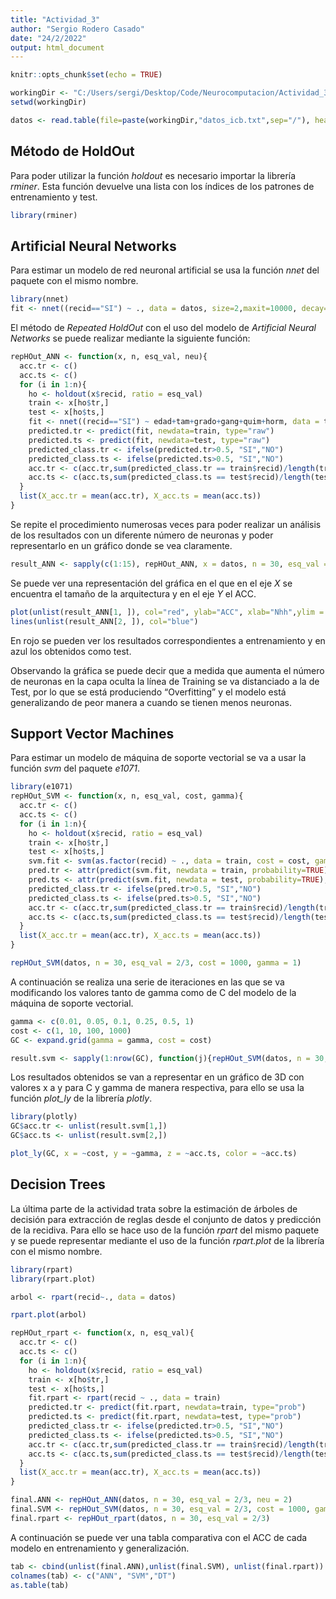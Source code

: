 ```yaml
---
title: "Actividad_3"
author: "Sergio Rodero Casado"
date: "24/2/2022"
output: html_document
---
```


```r
knitr::opts_chunk$set(echo = TRUE)
```

```r
workingDir <- "C:/Users/sergi/Desktop/Code/Neurocomputacion/Actividad_3"
setwd(workingDir)

datos <- read.table(file=paste(workingDir,"datos_icb.txt",sep="/"), header=T, sep=" ", dec=".")

```

## Método de HoldOut

Para poder utilizar la función *holdout* es necesario importar la librería *rminer*. Esta función devuelve una lista con los índices de los patrones de entrenamiento y test.

```r
library(rminer)
```

## Artificial Neural Networks

Para estimar un modelo de red neuronal artificial se usa la función *nnet* del paquete con el mismo nombre.

```r
library(nnet)
fit <- nnet((recid=="SI") ~ ., data = datos, size=2,maxit=10000, decay=0.001)
```

El método de *Repeated HoldOut* con el uso del modelo de *Artificial Neural Networks* se puede realizar mediante la siguiente función:

```r
repHOut_ANN <- function(x, n, esq_val, neu){
  acc.tr <- c()
  acc.ts <- c()
  for (i in 1:n){
    ho <- holdout(x$recid, ratio = esq_val)
    train <- x[ho$tr,]
    test <- x[ho$ts,]
    fit <- nnet((recid=="SI") ~ edad+tam+grado+gang+quim+horm, data = train, size=neu,maxit=10000, decay=0.001)
    predicted.tr <- predict(fit, newdata=train, type="raw")
    predicted.ts <- predict(fit, newdata=test, type="raw")
    predicted_class.tr <- ifelse(predicted.tr>0.5, "SI","NO")
    predicted_class.ts <- ifelse(predicted.ts>0.5, "SI","NO")
    acc.tr <- c(acc.tr,sum(predicted_class.tr == train$recid)/length(train$recid))
    acc.ts <- c(acc.ts,sum(predicted_class.ts == test$recid)/length(test$recid))
  }
  list(X_acc.tr = mean(acc.tr), X_acc.ts = mean(acc.ts))
}
```

Se repite el procedimiento numerosas veces para poder realizar un análisis de los resultados con un diferente número de neuronas y poder representarlo en un gráfico donde se vea claramente.

```r
result_ANN <- sapply(c(1:15), repHOut_ANN, x = datos, n = 30, esq_val = 2/3)
```

Se puede ver una representación del gráfica en el que en el eje *X* se encuentra el tamaño de la arquitectura y en el eje *Y* el ACC.

```r
plot(unlist(result_ANN[1, ]), col="red", ylab="ACC", xlab="Nhh",ylim = c(0.75,1), type = "l")
lines(unlist(result_ANN[2, ]), col="blue")
```

En rojo se pueden ver los resultados correspondientes a entrenamiento y en azul los obtenidos como test.

Observando la gráfica se puede decir que a medida que aumenta el número de neuronas en la capa oculta la línea de Training se va distanciado a la de Test, por lo que se está produciendo "Overfitting" y el modelo está generalizando de peor manera a cuando se tienen menos neuronas.

## Support Vector Machines

Para estimar un modelo de máquina de soporte vectorial se va a usar la función *svm* del paquete *e1071*.

```r
library(e1071)
repHOut_SVM <- function(x, n, esq_val, cost, gamma){
  acc.tr <- c()
  acc.ts <- c()
  for (i in 1:n){
    ho <- holdout(x$recid, ratio = esq_val)
    train <- x[ho$tr,]
    test <- x[ho$ts,]
    svm.fit <- svm(as.factor(recid) ~ ., data = train, cost = cost, gamma = gamma, probability = TRUE)
    pred.tr <- attr(predict(svm.fit, newdata = train, probability=TRUE), "probabilities")[,"SI"]
    pred.ts <- attr(predict(svm.fit, newdata = test, probability=TRUE), "probabilities")[,"SI"]
    predicted_class.tr <- ifelse(pred.tr>0.5, "SI","NO")
    predicted_class.ts <- ifelse(pred.ts>0.5, "SI","NO")
    acc.tr <- c(acc.tr,sum(predicted_class.tr == train$recid)/length(train$recid))
    acc.ts <- c(acc.ts,sum(predicted_class.ts == test$recid)/length(test$recid))
  }
  list(X_acc.tr = mean(acc.tr), X_acc.ts = mean(acc.ts))
}

repHOut_SVM(datos, n = 30, esq_val = 2/3, cost = 1000, gamma = 1)
```
A continuación se realiza una serie de iteraciones en las que se va modificando los valores tanto de gamma como de C del modelo de la máquina de soporte vectorial.

```r
gamma <- c(0.01, 0.05, 0.1, 0.25, 0.5, 1)
cost <- c(1, 10, 100, 1000)
GC <- expand.grid(gamma = gamma, cost = cost)

result.svm <- sapply(1:nrow(GC), function(j){repHOut_SVM(datos, n = 30, esq_val = 2/3, cost = GC$cost, gamma = GC$gamma)})
```

Los resultados obtenidos se van a representar en un gráfico de 3D con valores x a y para C y gamma de manera respectiva, para ello se usa la función *plot_ly* de la librería *plotly*.

```r
library(plotly)
GC$acc.tr <- unlist(result.svm[1,])
GC$acc.ts <- unlist(result.svm[2,])

plot_ly(GC, x = ~cost, y = ~gamma, z = ~acc.ts, color = ~acc.ts)
```


## Decision Trees

La última parte de la actividad trata sobre la estimación de árboles de decisión para extracción de reglas desde el conjunto de datos y predicción de la recidiva. Para ello se hace uso de la función *rpart* del mismo paquete y se puede representar mediante el uso de la función *rpart.plot* de la librería con el mismo nombre.

```r
library(rpart)
library(rpart.plot)

arbol <- rpart(recid~., data = datos)

rpart.plot(arbol)
```


```r
repHOut_rpart <- function(x, n, esq_val){
  acc.tr <- c()
  acc.ts <- c()
  for (i in 1:n){
    ho <- holdout(x$recid, ratio = esq_val)
    train <- x[ho$tr,]
    test <- x[ho$ts,]
    fit.rpart <- rpart(recid ~ ., data = train)
    predicted.tr <- predict(fit.rpart, newdata=train, type="prob")
    predicted.ts <- predict(fit.rpart, newdata=test, type="prob")
    predicted_class.tr <- ifelse(predicted.tr>0.5, "SI","NO")
    predicted_class.ts <- ifelse(predicted.ts>0.5, "SI","NO")
    acc.tr <- c(acc.tr,sum(predicted_class.tr == train$recid)/length(train$recid))
    acc.ts <- c(acc.ts,sum(predicted_class.ts == test$recid)/length(test$recid))
  }
  list(X_acc.tr = mean(acc.tr), X_acc.ts = mean(acc.ts))
}
```



```r
final.ANN <- repHOut_ANN(datos, n = 30, esq_val = 2/3, neu = 2)
final.SVM <- repHOut_SVM(datos, n = 30, esq_val = 2/3, cost = 1000, gamma = 1)
final.rpart <- repHOut_rpart(datos, n = 30, esq_val = 2/3)
```

A continuación se puede ver una tabla comparativa con el ACC de cada modelo en entrenamiento y generalización.

```r
tab <- cbind(unlist(final.ANN),unlist(final.SVM), unlist(final.rpart))
colnames(tab) <- c("ANN", "SVM","DT")
as.table(tab)
```
